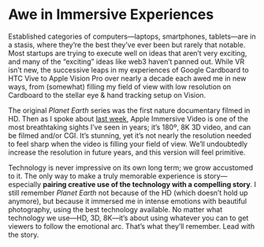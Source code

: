 # Awe in Immersive Experiences

Established categories of computers—laptops, smartphones, tablets—are in a stasis, where they’re the best they’ve ever been but rarely that notable. Most startups are trying to execute well on ideas that aren’t very exciting, and many of the “exciting” ideas like web3 haven’t panned out. While VR isn’t new, the successive leaps in my experiences of Google Cardboard to HTC Vive to Apple Vision Pro over nearly a decade each awed me in new ways, from (somewhat) filling my field of view with low resolution on Cardboard to the stellar eye & hand tracking setup on Vision.

The original _Planet Earth_ series was the first nature documentary filmed in HD. Then as I spoke about [last week](/2024-02-19_imex_encounter_dinosaurs), Apple Immersive Video is one of the most breathtaking sights I’ve seen in years; it’s 180º, 8K 3D video, and can be filmed and/or CGI. It’s stunning, yet it’s not nearly the resolution needed to feel sharp when the video is filling your field of view. We’ll undoubtedly increase the resolution in future years, and this version will feel primitive.

Technology is never impressive on its own long term; we grow accustomed to it. The only way to make a truly memorable experience is story—especially **pairing creative use of the technology with a compelling story**. I still remember _Planet Earth_ not because of the HD (which doesn’t hold up anymore), but because it immersed me in intense emotions with beautiful photography, using the best technology available. No matter what technology we use—HD, 3D, 8K—it’s about using whatever you can to get viewers to follow the emotional arc. That’s what they’ll remember. Lead with the story.
